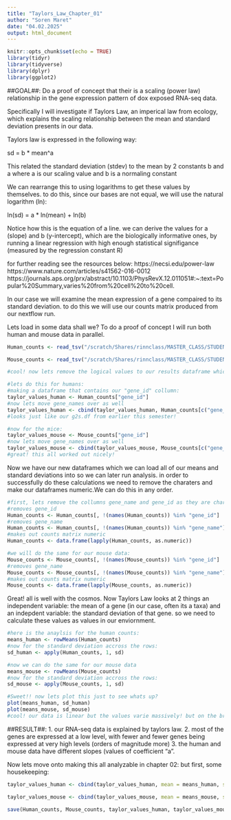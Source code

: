 ```yaml
---
title: "Taylors_Law_Chapter_01"
author: "Soren Maret"
date: "04.02.2025"
output: html_document
---
```


```r
knitr::opts_chunk$set(echo = TRUE)
library(tidyr)
library(tidyverse)
library(dplyr)
library(ggplot2)
```
##GOAL##: Do a proof of concept that their is a scaling (power law) relationship in the gene expression pattern of dox exposed RNA-seq data.

Specifically I will investigate if Taylors Law, an imperical law from ecology, which explains the scaling relationship between the mean and standard deviation presents in our data. 

Taylors law is expressed in the following way: 

sd = b * mean^a

This related the standard deviation (stdev) to the mean by 2 constants b and a where a is our scaling value and b is a normaling constant 

We can rearrange this to using logarithms to get these values by themselves. to do this, since our bases are not equal, we will use the natural logarithm (ln):

ln(sd) = a * ln(mean) + ln(b)

Notice how this is the equation of a line. we can derive the values for a (slope) and b (y-intercept), which are the biologically informative ones, by running a linear regression with high enough statistical signifigance (measured by the regression constant R)

for further reading see the resources below:
https://necsi.edu/power-law
https://www.nature.com/articles/s41562-016-0012
https://journals.aps.org/prx/abstract/10.1103/PhysRevX.12.011051#:~:text=Popular%20Summary,varies%20from%20cell%20to%20cell.

In our case we will examine the mean expression of a gene compaired to its standard deviation. to do this we will use our counts matrix produced from our nextflow run.

Lets load in some data shall we? To do a proof of concept I will run both human and mouse data in parallel.
```r
Human_counts <- read_tsv("/scratch/Shares/rinnclass/MASTER_CLASS/STUDENTS/genehomies/DATA/HUMAN/salmon.merged.gene_counts.tsv")

Mouse_counts <- read_tsv("/scratch/Shares/rinnclass/MASTER_CLASS/STUDENTS/genehomies/DATA/MOUSE/salmon.merged.gene_counts.tsv")

#cool! now lets remove the logical values to our results dataframe which we ill call taylor_values_human or taylor_values_mouse

#lets do this for humans:
#making a dataframe that contains our "gene_id" collumn:
taylor_values_human <- Human_counts["gene_id"] 
#now lets move gene_names over as well
taylor_values_human <- cbind(taylor_values_human, Human_counts[c("gene_name")])
#looks just like our g2s.df from earlier this semester!

#now for the mice: 
taylor_values_mouse <- Mouse_counts["gene_id"] 
#now lets move gene_names over as well
taylor_values_mouse <- cbind(taylor_values_mouse, Mouse_counts[c("gene_name")])
#great! this all worked out nicely!
```
Now we have our new dataframes which we can load all of our means and standard deviations into so we can later run analysis. in order to successfully do these calculations we need to remove the charaters and make our dataframes numeric.We can do this in any order. 
```r
#first, lets remove the collumns gene_name and gene_id as they are characters and will just become N/As
#removes gene_id
Human_counts <- Human_counts[, !(names(Human_counts)) %in% "gene_id"]
#removes gene_name
Human_counts <- Human_counts[, !(names(Human_counts)) %in% "gene_name"]
#makes out counts matrix numeric
Human_counts <- data.frame(lapply(Human_counts, as.numeric))

#we will do the same for our mouse data:
Mouse_counts <- Mouse_counts[, !(names(Mouse_counts)) %in% "gene_id"]
#removes gene_name
Mouse_counts <- Mouse_counts[, !(names(Mouse_counts)) %in% "gene_name"]
#makes out counts matrix numeric
Mouse_counts <- data.frame(lapply(Mouse_counts, as.numeric))
```
Great! all is well with the cosmos. Now Taylors Law looks at 2 things an independent variable: the mean of a gene (in our case, often its a taxa) and an indepdent variable: the standard deviation of that gene. so we need to calculate these values as values in our enviornment. 
```r
#here is the anaylsis for the human counts: 
means_human <- rowMeans(Human_counts)
#now for the standard deviation accross the rows: 
sd_human <- apply(Human_counts, 1, sd)

#now we can do the same for our mouse data
means_mouse <- rowMeans(Mouse_counts)
#now for the standard deviation accross the rows: 
sd_mouse <- apply(Mouse_counts, 1, sd)

#Sweet!! now lets plot this just to see whats up?
plot(means_human, sd_human)
plot(means_mouse, sd_mouse)
#cool! our data is linear but the values varie massively! but on the bright side this is a proof of concept!!!
```
##RESULT##: 
1. our RNA-seq data is explained by taylors law.
2. most of the genes are expressed at a low level, with fewer and fewer genes being expressed at very high levels (orders of magnitude more)
3. the human and mouse data have different slopes (values of coefficient "a".

Now lets move onto making this all analyzable in chapter 02: but first, some housekeeping:
```r
taylor_values_human <- cbind(taylor_values_human, mean = means_human, sd = sd_human)

taylor_values_mouse <- cbind(taylor_values_mouse, mean = means_mouse, sd = sd_mouse)

save(Human_counts, Mouse_counts, taylor_values_human, taylor_values_mouse, means_human, means_mouse, sd_human, sd_mouse, file = "/scratch/Shares/rinnclass/MASTER_CLASS/STUDENTS/genehomies/RESULTS/TPL_ANALYSIS/RData/Chapter_01.RData")
```